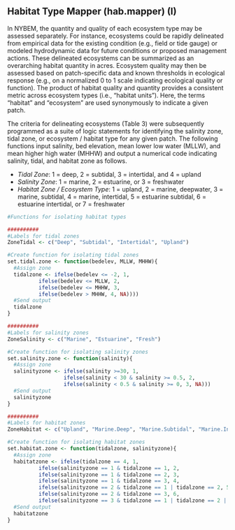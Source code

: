 ## Habitat Type Mapper (hab.mapper) (I)

In NYBEM, the quantity and quality of each ecosystem type may be assessed separately. For instance, ecosystems could be rapidly delineated from empirical data for the existing condition (e.g., field or tide gauge) or modeled hydrodynamic data for future conditions or proposed management actions. These delineated ecosystems can be summarized as an overarching habitat quantity in acres. Ecosystem quality may then be assessed based on patch-specific data and known thresholds in ecological response (e.g., on a normalized 0 to 1 scale indicating ecological quality or function). The product of habitat quality and quantity provides a consistent metric across ecosystem types (i.e., “habitat units”). Here, the terms "habitat" and "ecosystem" are used synonymously to indicate a given patch.


The criteria for delineating ecosystems (Table 3) were subsequently programmed as a suite of logic statements for identifying the salinity zone, tidal zone, or ecosystem / habitat type for any given patch. The following functions input salinity, bed elevation, mean lower low water (MLLW), and mean higher high water (MHHW) and output a numerical code indicating salinity, tidal, and habitat zone as follows.

* *Tidal Zone*: 1 = deep, 2 = subtidal, 3 = intertidal, and 4 = upland
* *Salinity Zone*: 1 = marine, 2 = estuarine, or 3 = freshwater  
* *Habitat Zone / Ecosystem Type*: 1 = upland, 2 = marine, deepwater, 3 = marine, subtidal, 4 = marine, intertidal, 5 = estuarine subtidal, 6 = estuarine intertidal, or 7 = freshwater


```{r echo=TRUE}
#Functions for isolating habitat types

##########
#Labels for tidal zones
ZoneTidal <- c("Deep", "Subtidal", "Intertidal", "Upland")

#Create function for isolating tidal zones
set.tidal.zone <- function(bedelev, MLLW, MHHW){
  #Assign zone
  tidalzone <- ifelse(bedelev <= -2, 1,
          ifelse(bedelev <= MLLW, 2,
          ifelse(bedelev <= MHHW, 3, 
          ifelse(bedelev > MHHW, 4, NA))))
  #Send output
  tidalzone
}

##########
#Labels for salinity zones
ZoneSalinity <- c("Marine", "Estuarine", "Fresh")

#Create function for isolating salinity zones
set.salinity.zone <- function(salinity){
  #Assign zone
  salinityzone <- ifelse(salinity >=30, 1, 
                  ifelse(salinity < 30 & salinity >= 0.5, 2, 
                  ifelse(salinity < 0.5 & salinity >= 0, 3, NA)))
  #Send output
  salinityzone
}

##########
#Labels for habitat zones
ZoneHabitat <- c("Upland", "Marine.Deep", "Marine.Subtidal", "Marine.Intertidal", "Estuarine.Subtidal", "Estuarine.Intertidal", "Freshwater")

#Create function for isolating habitat zones
set.habitat.zone <- function(tidalzone, salinityzone){
  #Assign zone
  habitatzone <- ifelse(tidalzone == 4, 1,
          ifelse(salinityzone == 1 & tidalzone == 1, 2,
          ifelse(salinityzone == 1 & tidalzone == 2, 3,
          ifelse(salinityzone == 1 & tidalzone == 3, 4,
          ifelse(salinityzone == 2 & tidalzone == 1 | tidalzone == 2, 5,
          ifelse(salinityzone == 2 & tidalzone == 3, 6,
          ifelse(salinityzone == 3 & tidalzone == 1 | tidalzone == 2 | tidalzone == 3, 7, NA)))))))
  #Send output
  habitatzone
}
```
